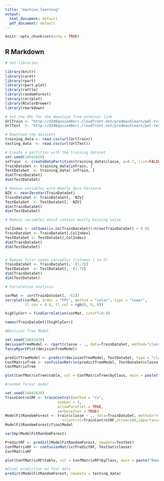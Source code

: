 ```yaml
---
title: "machine_learning"
output:
  html_document: default
  pdf_document: default
---
```


```r
knitr::opts_chunk$set(echo = TRUE)
```

## R Markdown

```r
# Set libraries 

library(knitr)
library(caret)
library(rpart)
library(rpart.plot)
library(rattle)
library(randomForest)
library(corrplot)
library(RColorBrewer)
library(rmarkdown)
```
```r
# Set the URL for the download from external link
UrlTrain <- "http://d396qusza40orc.cloudfront.net/predmachlearn/pml-training.csv"
UrlTest  <- "http://d396qusza40orc.cloudfront.net/predmachlearn/pml-testing.csv"

# Download the datasets
training_data <- read.csv(url(UrlTrain))
testing_data  <- read.csv(url(UrlTest))

# Create a partition with the training dataset 
set.seed(14042020)
inTrain  <- createDataPartition(training_data$classe, p=0.7, list=FALSE)
TrainDataSet <- training_data[inTrain, ]
TestDataSet  <- training_data[-inTrain, ]
dim(TrainDataSet)
dim(TestDataSet)

# Remove variables with Nearly Zero Variance
NZV <- nearZeroVar(TrainDataSet)
TrainDataSet <- TrainDataSet[, -NZV]
TestDataSet  <- TestDataSet[, -NZV]
dim(TrainDataSet)
dim(TestDataSet)

# Remove variables which contain mostly missing value 

ColIndex <- colSums(is.na(TrainDataSet))/nrow(TrainDataSet) < 0.95
TrainDataSet <- TrainDataSet[,ColIndex]
TestDataSet <- TestDataSet[,ColIndex]
dim(TrainDataSet)
dim(TestDataSet)


# Remove first seven variables (columns 1 to 7)
TrainDataSet <- TrainDataSet[, -(1:7)]
TestDataSet  <- TestDataSet[, -(1:7)]
dim(TrainDataSet)
dim(TestDataSet)
```
```r

# Correlation analysis

corMat <- cor(TrainDataSet[, -52])
corrplot(corMat, order = "FPC", method = "color", type = "lower", 
         tl.cex = 0.8, tl.col = rgb(0, 0, 0))

highlyCorr = findCorrelation(corMat, cutoff=0.9)

names(TrainDataSet)[highlyCorr]

```
```r

#Decision Tree Model

set.seed(14042020)
decisionTreeModel <- rpart(classe ~ ., data=TrainDataSet, method="class")
fancyRpartPlot(decisionTreeModel)

predictTreeModel <- predict(decisionTreeModel, TestDataSet, type = "class")
ConfMatrixTree <- confusionMatrix(predictTreeModel, TestDataSet$classe)
ConfMatrixTree

plot(ConfMatrixTree$table, col = ConfMatrixTree$byClass, main = paste("Decision Tree Model - Confusion Matrix: Accuracy =", round(ConfMatrixTree$overall['Accuracy'], 4)))

```
```r

#random forest model

set.seed(14042020)
TrainControlRF <- trainControl(method = "cv",
                        number = 3,
                        allowParallel = TRUE,
                        verboseIter = TRUE)
ModelFitRandomForest <- train(classe ~ ., data=TrainDataSet, method="rf",
                          trControl=TrainControlRF,ntree=100,importance=TRUE)
ModelFitRandomForest$finalModel

varImp(ModelFitRandomForest)

PredictRF <- predict(ModelFitRandomForest, newdata=TestSet)
ConfMatrixRF <- confusionMatrix(PredictRF, TestSet$classe)
ConfMatrixRF

plot(ConfMatrixRF$table, col = ConfMatrixRF$byClass, main = paste("Random Forest Model - Confusion Matrix: Accuracy =", round(ConfMatrixRF$overall['Accuracy'], 4)))

#Final prediction on Test data
predict(ModelFitRandomForest, newdata = testing_data)
```
